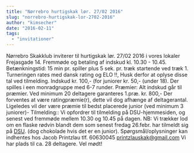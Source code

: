 ```yaml
---
title: "Nørrebro hurtigskak lør. 27/02 2016"
slug: "norrebro-hurtigskak-lor-2702-2016"
author: "kimsecher"
date: "2016-02-11"
tags: 
  - "invitationer"
---
```


Nørrebro Skakklub inviterer til hurtigskak lør. 27/02 2016 i vores lokaler Frejasgade 14. Fremmøde og betaling af indskud kl. 10.30 - 10.45. Betænkningstid: 15 min pr. spiller plus 5 sek. pr. træk startende ved træk 1. Turneringen rates med dansk rating og ELO !!, Husk derfor at oplyse disse tal ved tilmelding. Indskud kr. 100,- (for juniorer kr. 50,- (under 18). Der spilles i een monradgruppe med 6-7 runder. Præmier: Alt indskud går til præmier. Ved minimum 20 deltagere garanteres 1.præ. kr. 800,- Der forventes at være ratingpræmie(r), dette vil dog afhænge af deltagerantal. Ligeledes vil der være præmie til bedst placerede junior (ved minimum 3 juniorer)- Tilmelding:: Vi opfordrer til tilmelding på DSU-hjemmesiden, og senest ved fremmøde mellem 10.30 og 10.45 på dagen. NB: Vi trækker lod om en flaske rødvin blandt dem som senest fredag 26.febr. har tilmeldt sig på [DSU](https://turnering.skak.dk/TournamentActive/Details?tourId=23296). (dog chokolade hvis det er en junior). Spørgsmål/oplysninger kan indhentes hos Jacob Printzlau tlf. 60630045 printzlauskak@gmail.com Vi har plads til ca. 28 deltagere. Vel mødt!
